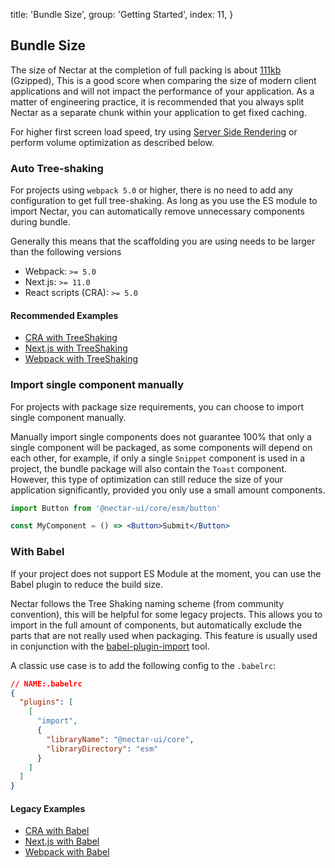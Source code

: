 
  title: 'Bundle Size',
  group: 'Getting Started',
  index: 11,
}

## Bundle Size

The size of Nectar at the completion of full packing is about [111kb](https://bundle.js.org/?q=@nectar-ui/react) (Gzipped),
This is a good score when comparing the size of modern client applications and will not impact the performance of your application.
As a matter of engineering practice, it is recommended that you always split Nectar as a separate chunk within your application to get fixed caching.

For higher first screen load speed, try using [Server Side Rendering](/en-us/guide/server-render) or perform volume optimization as described below.

### Auto Tree-shaking

For projects using `webpack 5.0` or higher, there is no need to add any configuration to get full tree-shaking.
As long as you use the ES module to import Nectar, you can automatically remove unnecessary components during bundle.

Generally this means that the scaffolding you are using needs to be larger than the following versions

- Webpack: `>= 5.0`
- Next.js: `>= 11.0`
- React scripts (CRA): `>= 5.0`

#### Recommended Examples

- [CRA with TreeShaking](https://github.com/nectar-org/nectar-ui/blob/master/examples/tree-shaking-create-react-app/README.md)
- [Next.js with TreeShaking](https://github.com/nectar-org/nectar-ui/blob/master/examples/tree-shaking-nextjs/README.md)
- [Webpack with TreeShaking](https://github.com/nectar-org/nectar-ui/blob/master/examples/tree-shaking-webpack/README.md)

### Import single component manually

For projects with package size requirements, you can choose to import single component manually.

Manually import single components does not guarantee 100% that only a single component will be packaged,
as some components will depend on each other, for example, if only a single `Snippet` component is used in a project, the bundle package
will also contain the `Toast` component. However, this type of optimization can still reduce the size of your application significantly,
provided you only use a small amount components.

```jsx
import Button from '@nectar-ui/core/esm/button'

const MyComponent = () => <Button>Submit</Button>
```

### With Babel

If your project does not support ES Module at the moment, you can use the Babel plugin to reduce the build size.

Nectar follows the Tree Shaking naming scheme (from community convention), this will be helpful for some legacy projects.
This allows you to import in the full amount of components, but automatically exclude the parts that are not really used when packaging.
This feature is usually used in conjunction with the [babel-plugin-import](https://www.npmjs.com/package/babel-plugin-import) tool.

A classic use case is to add the following config to the `.babelrc`:

```json
// NAME:.babelrc
{
  "plugins": [
    [
      "import",
      {
        "libraryName": "@nectar-ui/core",
        "libraryDirectory": "esm"
      }
    ]
  ]
}
```

#### Legacy Examples

- [CRA with Babel](https://github.com/nectar-org/nectar-ui/blob/v2.3.3/examples/tree-shaking-create-react-app/README.md)
- [Next.js with Babel](https://github.com/nectar-org/nectar-ui/blob/v2.3.3/examples/tree-shaking-nextjs/README.md)
- [Webpack with Babel](https://github.com/nectar-org/nectar-ui/blob/v2.3.3/examples/tree-shaking-webpack/README.md)

